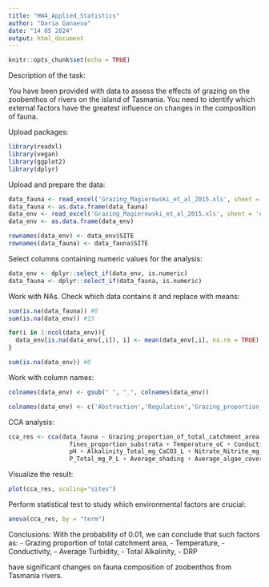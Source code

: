 ---
title: "HW4_Applied_Statistics"
author: "Daria Ganaeva"
date: "14 05 2024"
output: html_document
---

```{r setup, include=FALSE}
knitr::opts_chunk$set(echo = TRUE)
```

Description of the task:

You have been provided with data to assess the effects of grazing on the zoobenthos of rivers on the island of Tasmania. You need to identify which external factors have the greatest influence on changes in the composition of fauna.


Upload packages:
```{r}
library(readxl)
library(vegan)
library(ggplot2)
library(dplyr)
```


Upload and prepare the data:
```{r}
data_fauna <- read_excel('Grazing_Magierowski_et_al_2015.xls', sheet = 'fauna')
data_fauna <- as.data.frame(data_fauna)
data_env <- read_excel('Grazing_Magierowski_et_al_2015.xls', sheet = 'env')
data_env <- as.data.frame(data_env)

rownames(data_env) <- data_env$SITE
rownames(data_fauna) <- data_fauna$SITE
```


Select columns containing numeric values for the analysis:
```{r}
data_env <- dplyr::select_if(data_env, is.numeric)
data_fauna <- dplyr::select_if(data_fauna, is.numeric)
```


Work with NAs. Check which data contains it and replace with means:
```{r}
sum(is.na(data_fauna)) #0
sum(is.na(data_env)) #15

for(i in 1:ncol(data_env)){
  data_env[is.na(data_env[,i]), i] <- mean(data_env[,i], na.rm = TRUE)
}

sum(is.na(data_env)) #0
```


Work with column names:

```{r}
colnames(data_env) <- gsub(" ", "_", colnames(data_env))

colnames(data_env) <- c('Abstraction','Regulation','Grazing_proportion_of_total_catchment_area','fines_proportion_substrata','Temperature_oC','Conductivity_uS_cm','average_turbidity_NTU','pH','Alkalinity_Total_mg_CaCO3_L','Nitrate_Nitrite_mg_N_L','DRP_mg_P_L','N_total_mg_N_L','P_Total_mg_P_L','Average_shading','Average_algae_cover','Chl_a_mg_m2')
```


CCA analysis:

```{r}
cca_res <- cca(data_fauna ~ Grazing_proportion_of_total_catchment_area + 
                 fines_proportion_substrata + Temperature_oC + Conductivity_uS_cm + average_turbidity_NTU + 
                 pH + Alkalinity_Total_mg_CaCO3_L + Nitrate_Nitrite_mg_N_L + DRP_mg_P_L + N_total_mg_N_L +
                 P_Total_mg_P_L + Average_shading + Average_algae_cover + Chl_a_mg_m2, data=data_env, scale=T)
```


Visualize the result:
```{r}
plot(cca_res, scaling="sites")
```


Perform statistical test to study which environmental factors are crucial:
```{r}
anova(cca_res, by = "term")
```


Conclusions:
With the probability of 0.01, we can conclude that such factors as: 
- Grazing proportion of total catchment area, 
- Temperature,
- Conductivity, 
- Average Turbidity, 
- Total Alkalinity,
- DRP

have significant changes on fauna composition of zoobenthos from Tasmania rivers.
